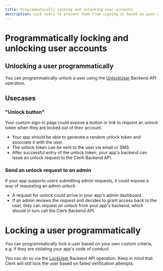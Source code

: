 ```yaml
---
title: Programmatically locking and unlocking user accounts
description: Lock users to prevent them from signing in based on your own custom criteria.
---
```


# Programmatically locking and unlocking user accounts

## Unlocking a user programmatically

You can programmatically unlock a user using the [UnlockUser](https://clerk.com/docs/reference/backend-api/tag/Users#operation/LockUser) Backend API operation. 

## Usecases

### "Unlock button"

Your custom sign-in page could expose a button or link to request an unlock token when they are locked out of their account.

* Your app should be able to generate a random unlock token and associate it with the user.
* The unlock token can be sent to the user via email or SMS.
* After successful entry of the unlock token, your app's backend can issue an unlock request to the Clerk Backend API.

### Send an unlock request to an admin

If your app supports users submitting admin requests, it could expose a way of requesting an admin unlock.

* A request for unlock could arrive in your app's admin dashboard.
* If an admin reviews the request and decides to grant access back to the user, they can request an unlock from your app's backend, which should in turn call the Clerk Backend API.

# Locking a user programmatically

You can programmatically lock a user based on your own custom criteria, e.g. if they are violating your app's code of conduct.

You can do so via the [LockUser](https://clerk.com/docs/reference/backend-api/tag/Users#operation/LockUser) Backend API operation. Keep in mind that Clerk will still lock the user based on failed verification attempts.